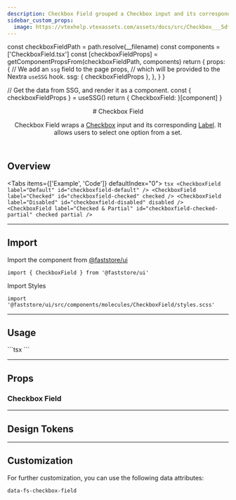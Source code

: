 ```yaml
---
description: Checkbox Field grouped a Checkbox input and its corresponding Label.
sidebar_custom_props:
  image: https://vtexhelp.vtexassets.com/assets/docs/src/Checkbox___5dfb3d931c093ee7ebfac8bc388e68b5.png
---
```




  const checkboxFieldPath = path.resolve(__filename)
  const components = ['CheckboxField.tsx']
  const [checkboxFieldProps] = getComponentPropsFrom(checkboxFieldPath, components)
  return {
    props: {
      // We add an `ssg` field to the page props,
      // which will be provided to the Nextra `useSSG` hook.
      ssg: {
        checkboxFieldProps
      },
    },
  }
}

  // Get the data from SSG, and render it as a component.
  const { checkboxFieldProps } = useSSG()
  return {
    CheckboxField: <PropsSection propsList={checkboxFieldProps} />
  }[component]
}


<header>
# Checkbox Field

Checkbox Field wraps a [Checkbox](/components/atoms/checkbox) input and its corresponding [Label](/components/atoms/label). It allows users to select one option from a set.

</header>

## Overview

<Tabs items={['Example', 'Code']} defaultIndex="0">
  <Tab>
    <OverviewSection>
      <CheckboxField label="Default" id="checkboxfield-default" />
      <CheckboxField
        label="Checked"
        id="checkboxfield-checked"
        checked
        readOnly
      />
      <CheckboxField label="Disabled" id="checkboxfield-disabled" disabled />
      <CheckboxField
        label="Checked & Partial"
        id="checkboxfield-checked-partial"
        checked
        partial
        readOnly
      />
    </OverviewSection>
  </Tab>
  <Tab>
    ```tsx
    <CheckboxField label="Default" id="checkboxfield-default" />
    <CheckboxField label="Checked" id="checkboxfield-checked" checked />
    <CheckboxField label="Disabled" id="checkboxfield-disabled" disabled />
    <CheckboxField
      label="Checked & Partial"
      id="checkboxfield-checked-partial"
      checked
      partial
    />
    ```
  </Tab>
</Tabs>

---

## Import

Import the component from [@faststore/ui](/../components)

```tsx
import { CheckboxField } from '@faststore/ui'
```

Import Styles

```tsx
import '@faststore/ui/src/components/molecules/CheckboxField/styles.scss'
```

---

## Usage

<OverviewSection>
  <CheckboxField label="Faststore" id="faststore" />
</OverviewSection>
```tsx
<CheckboxField label="Faststore" id="faststore" />
```

---

## Props

### Checkbox Field

<CheckboxFieldPropsSection component="CheckboxField" />

---

## Design Tokens

<TokenTable>
  <TokenRow token="--fs-checkbox-field-gap" value="var(--fs-spacing-1)" />
</TokenTable>

---

## Customization

For further customization, you can use the following data attributes:

`data-fs-checkbox-field`
